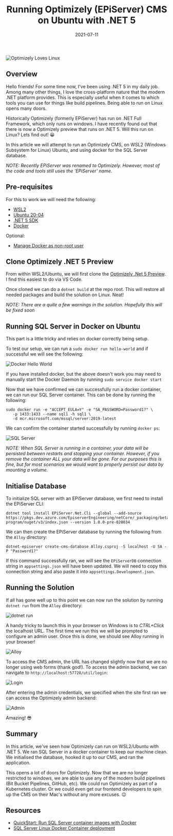 ﻿---
title: 'Running Optimizely (EPiServer) CMS on Ubuntu with .NET 5'
date: '2021-07-11'
lastmod: '2022-12-30'
tags: ['dotnet', 'cms', 'optimizely', 'ubuntu', 'docker']
draft: false
summary: 'An experiment to see if we can run Optimizely CMS on WSL2/Ubuntu with .NET 5.  SQL Server will also run on Ubuntu via Docker containers.'
images: ['/static/images/optimizely-dotnet-5-ubuntu/banner.png']
canonicalUrl: https://www.dandoescode.com/blog/optimizely-dotnet-5-ubuntu
---

![Optimizely Loves Linux](/static/images/optimizely-dotnet-5-ubuntu/banner.png)

## Overview
Hello friends!  For some time now, I've been using .NET 5 in my daily job.  Among many other things, I love the cross-platform nature that the modern .NET platform provides.  This is especially useful when it comes to which tools you can use for things like build pipelines.  Being able to run on Linux opens many doors.

Historically Optimizely (formerly EPiServer) has run on .NET Full Framework, which only runs on windows.  I have recently found out that there is now a Optimizely preview that runs on .NET 5.  Will this run on Linux?  Lets find out! 😀

In this article we will attempt to run an Optimizely CMS, on WSL2 (Windows Subsystem for Linux) Ubuntu, and using docker for the SQL Server database.

*NOTE: Recently EPiServer was renamed to Optimizely.  However, most of the code and tools still uses the 'EPiServer' name.*

## Pre-requisites
For this to work we will need the following:
- [WSL2](https://docs.microsoft.com/en-us/windows/wsl/install-win10)
- [Ubuntu 20-04](https://www.microsoft.com/en-au/p/ubuntu-2004-lts/9n6svws3rx71)
- [.NET 5 SDK](https://tecadmin.net/how-to-install-net-core-on-ubuntu-20-04)
- [Docker](https://docs.docker.com/engine/install/ubuntu)

Optional:
- [Manage Docker as non-root user](https://docs.docker.com/engine/install/linux-postinstall/)

## Clone Optimizely .NET 5 Preview

From within WSL2/Ubuntu, we will first clone the [Optimizely .Net 5 Preview](https://github.com/episerver/netcore-preview).  I find this easiest to do via VS Code.

Once cloned we can do a `dotnet build` at the repo root.  This will restore all needed packages and build the solution on Linux.  Neat!

*NOTE: There are a quite a few warnings in the solution.  Hopefully this will be fixed soon*

## Running SQL Server in Docker on Ubuntu

This part is a little tricky and relies on docker correctly being setup.

To test our setup, we can run a `sudo docker run hello-world` and if successful we will see the following:

![Docker Hello World](/static/images/optimizely-dotnet-5-ubuntu/docker-hello-world.png)

If you have installed docker, but the above doesn't work you may need to manually start the Docker Daemon by running `sudo service docker start`

Now that we have confirmed we can successfully run a docker container, we can run our SQL Server container.  This can be done by running the following:

```
sudo docker run -e "ACCEPT_EULA=Y" -e "SA_PASSWORD=Password1?" \
   -p 1433:1433 --name sql1 -h sql1 \
   -d mcr.microsoft.com/mssql/server:2019-latest
```

We can confirm the container started successfully by running `docker ps`:

![SQL Server](/static/images/optimizely-dotnet-5-ubuntu/sql-server.png)

*NOTE: When SQL Server is running in a container, your data will be persisted between restarts and stopping your container.  However, if you remove the container ALL your data will be gone.  For our purposes this is fine, but for most scenarios we would want to properly persist our data by mounting a volume.*

## Initialise Database
To initialize SQL server with an EPiServer database, we first need to install the EPiServer CLI:

```
dotnet tool install EPiServer.Net.Cli --global --add-source https://pkgs.dev.azure.com/EpiserverEngineering/netCore/_packaging/beta-program/nuget/v3/index.json --version 1.0.0-pre-020034
```

We can then create the EPiServer database by running the following from the `Alloy` directory:

```
dotnet-episerver create-cms-database Alloy.csproj -S localhost -U SA -P "Password1?"
```

If this command successfully ran, we will see the `EPiServerDB` connection string in `appsettings.json` will have been updated.  We will need to copy this connection string and also paste it into `appsettings.Development.json`.

## Running the Solution

If all has gone well up to this point we can now run the solution by running `dotnet run` from the `Alloy` directory:

![dotnet run](/static/images/optimizely-dotnet-5-ubuntu/dotnet-run.png)

A handy tricky to launch this in your browser on Windows is to *CTRL+Click* the localhost URL.  The first time we run this we will be prompted to configure an admin user.  Once this is done, we should see Alloy running in your browser!

![Alloy](/static/images/optimizely-dotnet-5-ubuntu/alloy.png)

To access the CMS admin, the URL has changed slightly now that we are no longer using web forms (thank god!).  To access the admin backend, we can navigate to `http://localhost:57728/util/login`:

![Login](/static/images/optimizely-dotnet-5-ubuntu/login.png)

After entering the admin credentials, we specified when the site first ran we can access the Optimizely admin backend:

![Admin](/static/images/optimizely-dotnet-5-ubuntu/admin.png)

Amazing! 😎

## Summary
In this article, we've seen how Optimizely can run on WSL2/Ubuntu with .NET 5.  We ran SQL Server in a docker container to keep our machine clean. We initialised the database, hooked it up to our CMS, and ran the application.

This opens a lot of doors for Optimizely.  Now that we are no longer restricted to windows, we are able to use any of the modern build pipelines (Bit Bucket Pipelines, GitHub, etc).  We could run Optimizely as part of a Kubernetes cluster.  Or we could even get our frontend developers to spin up the CMS on their Mac's without any more excuses. 😉

## Resources
- [QuickStart: Run SQL Server container images with Docker](https://docs.microsoft.com/en-us/sql/linux/quickstart-install-connect-docker?view=sql-server-ver15&pivots=cs1-bash)
- [SQL Server Linux Docker Container deployment](https://docs.microsoft.com/en-us/sql/linux/sql-server-linux-docker-container-deployment?view=sql-server-ver15&pivots=cs1-bash)
